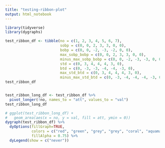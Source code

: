 ```yaml
---
title: "testing-ribbon-plot"
output: html_notebook
---
```



```r
library(tidyverse)
library(dygraphs)
```

```r
test_ribbon_df <- tibble(no = c(1, 2, 3, 4, 5, 6, 7),
                         sobp = c(0, 0, 2, 3, 3, 0, 0),
                         bobp = c(0, 0, -2, -3, -2, 0, 0),
                         max_sobp_bobp = c(0, 0, 2, 3, 3, 0, 0),
                         minus_max_sobp_bobp = c(0, 0, -2, -3, -3, 0, 0),
                         std = c(0, 3, 4, 4, 4, 3, 0),
                         btd = c(0, -3, -3, -4, -4, -3, 0),
                         max_std_btd = c(0, 3, 4, 4, 4, 3, 0),
                         minus_max_std_btd = c(0, -3, -4, -4, -4, -3, 0))
test_ribbon_df
```

```r

```


```r
test_ribbon_long_df <- test_ribbon_df %>% 
  pivot_longer(!no, names_to = "att", values_to = "val")
test_ribbon_long_df
```



```r
# ggplot(test_ribbon_long_df) +
#   geom_area(aes(x = no, y = val, fill = att, ymin = 0))
dygraph(test_ribbon_df) %>%
  dyOptions(fillGraph=TRUE, 
            colors = c("red", "green", "grey", "grey", "coral", "aquamarine", "grey", "grey"),
            fillAlpha = 0.75) %>% 
  dyLegend(show = c("never"))
```

